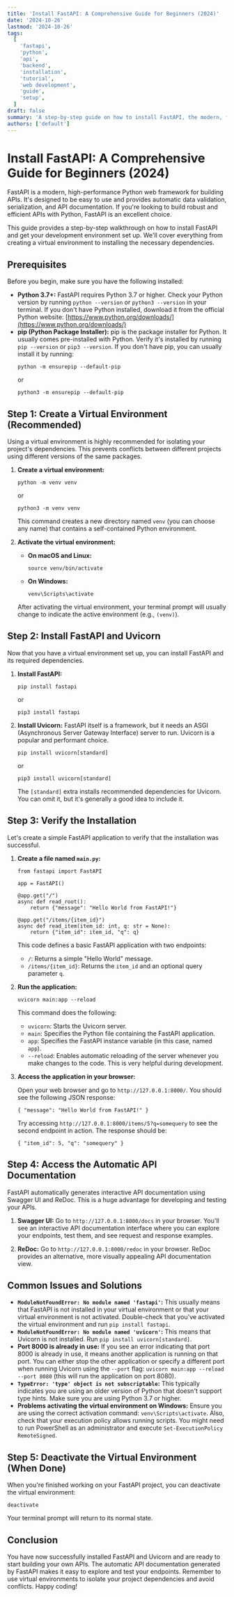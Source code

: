 ```yaml
---
title: 'Install FastAPI: A Comprehensive Guide for Beginners (2024)'
date: '2024-10-26'
lastmod: '2024-10-26'
tags:
  [
    'fastapi',
    'python',
    'api',
    'backend',
    'installation',
    'tutorial',
    'web development',
    'guide',
    'setup',
  ]
draft: false
summary: 'A step-by-step guide on how to install FastAPI, the modern, fast (high-performance), web framework for building APIs with Python. Learn about virtual environments, package managers, and essential dependencies for a smooth FastAPI installation.'
authors: ['default']
---
```


# Install FastAPI: A Comprehensive Guide for Beginners (2024)

FastAPI is a modern, high-performance Python web framework for building APIs. It's designed to be easy to use and provides automatic data validation, serialization, and API documentation. If you're looking to build robust and efficient APIs with Python, FastAPI is an excellent choice.

This guide provides a step-by-step walkthrough on how to install FastAPI and get your development environment set up. We'll cover everything from creating a virtual environment to installing the necessary dependencies.

## Prerequisites

Before you begin, make sure you have the following installed:

- **Python 3.7+:** FastAPI requires Python 3.7 or higher. Check your Python version by running `python --version` or `python3 --version` in your terminal. If you don't have Python installed, download it from the official Python website: [https://www.python.org/downloads/](https://www.python.org/downloads/)
- **pip (Python Package Installer):** pip is the package installer for Python. It usually comes pre-installed with Python. Verify it's installed by running `pip --version` or `pip3 --version`. If you don't have pip, you can usually install it by running:
  ```plaintext
  python -m ensurepip --default-pip
  ```
  or
  ```plaintext
  python3 -m ensurepip --default-pip
  ```

## Step 1: Create a Virtual Environment (Recommended)

Using a virtual environment is highly recommended for isolating your project's dependencies. This prevents conflicts between different projects using different versions of the same packages.

1.  **Create a virtual environment:**

    ```plaintext
    python -m venv venv
    ```

    or

    ```plaintext
    python3 -m venv venv
    ```

    This command creates a new directory named `venv` (you can choose any name) that contains a self-contained Python environment.

2.  **Activate the virtual environment:**

    - **On macOS and Linux:**

      ```plaintext
      source venv/bin/activate
      ```

    - **On Windows:**
      ```plaintext
      venv\Scripts\activate
      ```

    After activating the virtual environment, your terminal prompt will usually change to indicate the active environment (e.g., `(venv)`).

## Step 2: Install FastAPI and Uvicorn

Now that you have a virtual environment set up, you can install FastAPI and its required dependencies.

1.  **Install FastAPI:**

    ```plaintext
    pip install fastapi
    ```

    or

    ```plaintext
    pip3 install fastapi
    ```

2.  **Install Uvicorn:** FastAPI itself is a framework, but it needs an ASGI (Asynchronous Server Gateway Interface) server to run. Uvicorn is a popular and performant choice.
    ```plaintext
    pip install uvicorn[standard]
    ```
    or
    ```plaintext
    pip3 install uvicorn[standard]
    ```
    The `[standard]` extra installs recommended dependencies for Uvicorn. You can omit it, but it's generally a good idea to include it.

## Step 3: Verify the Installation

Let's create a simple FastAPI application to verify that the installation was successful.

1.  **Create a file named `main.py`:**

    ```plaintext
    from fastapi import FastAPI

    app = FastAPI()

    @app.get("/")
    async def read_root():
        return {"message": "Hello World from FastAPI!"}

    @app.get("/items/{item_id}")
    async def read_item(item_id: int, q: str = None):
        return {"item_id": item_id, "q": q}
    ```

    This code defines a basic FastAPI application with two endpoints:

    - `/`: Returns a simple "Hello World" message.
    - `/items/{item_id}`: Returns the `item_id` and an optional query parameter `q`.

2.  **Run the application:**

    ```plaintext
    uvicorn main:app --reload
    ```

    This command does the following:

    - `uvicorn`: Starts the Uvicorn server.
    - `main`: Specifies the Python file containing the FastAPI application.
    - `app`: Specifies the FastAPI instance variable (in this case, named `app`).
    - `--reload`: Enables automatic reloading of the server whenever you make changes to the code. This is very helpful during development.

3.  **Access the application in your browser:**

    Open your web browser and go to `http://127.0.0.1:8000/`. You should see the following JSON response:

    ```plaintext
    { "message": "Hello World from FastAPI!" }
    ```

    Try accessing `http://127.0.0.1:8000/items/5?q=somequery` to see the second endpoint in action. The response should be:

    ```plaintext
    { "item_id": 5, "q": "somequery" }
    ```

## Step 4: Access the Automatic API Documentation

FastAPI automatically generates interactive API documentation using Swagger UI and ReDoc. This is a huge advantage for developing and testing your APIs.

1.  **Swagger UI:** Go to `http://127.0.0.1:8000/docs` in your browser. You'll see an interactive API documentation interface where you can explore your endpoints, test them, and see request and response examples.

2.  **ReDoc:** Go to `http://127.0.0.1:8000/redoc` in your browser. ReDoc provides an alternative, more visually appealing API documentation view.

## Common Issues and Solutions

- **`ModuleNotFoundError: No module named 'fastapi'`:** This usually means that FastAPI is not installed in your virtual environment or that your virtual environment is not activated. Double-check that you've activated the virtual environment and run `pip install fastapi`.
- **`ModuleNotFoundError: No module named 'uvicorn'`:** This means that Uvicorn is not installed. Run `pip install uvicorn[standard]`.
- **Port 8000 is already in use:** If you see an error indicating that port 8000 is already in use, it means another application is running on that port. You can either stop the other application or specify a different port when running Uvicorn using the `--port` flag: `uvicorn main:app --reload --port 8080` (this will run the application on port 8080).
- **`TypeError: 'type' object is not subscriptable`:** This typically indicates you are using an older version of Python that doesn't support type hints. Make sure you are using Python 3.7 or higher.
- **Problems activating the virtual environment on Windows:** Ensure you are using the correct activation command: `venv\Scripts\activate`. Also, check that your execution policy allows running scripts. You might need to run PowerShell as an administrator and execute `Set-ExecutionPolicy RemoteSigned`.

## Step 5: Deactivate the Virtual Environment (When Done)

When you're finished working on your FastAPI project, you can deactivate the virtual environment:

```plaintext
deactivate
```

Your terminal prompt will return to its normal state.

## Conclusion

You have now successfully installed FastAPI and Uvicorn and are ready to start building your own APIs. The automatic API documentation generated by FastAPI makes it easy to explore and test your endpoints. Remember to use virtual environments to isolate your project dependencies and avoid conflicts. Happy coding!
